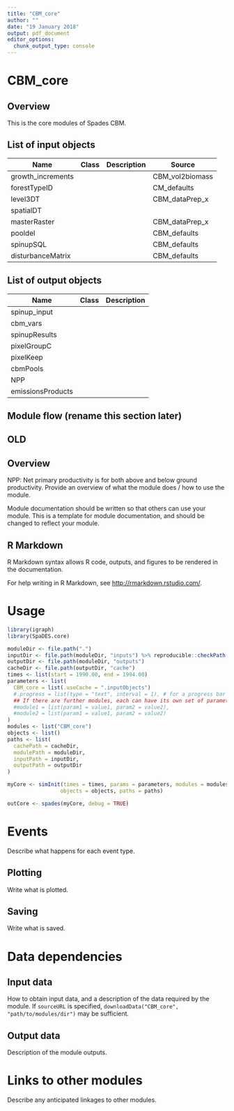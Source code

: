 ```yaml
---
title: "CBM_core"
author: ""
date: "19 January 2018"
output: pdf_document
editor_options: 
  chunk_output_type: console
---
```


# CBM_core

## Overview

This is the core modules of Spades CBM.

## List of input objects

| Name              | Class | Description | Source          |
|-------------------|-------|-------------|-----------------|
| growth_increments |       |             | CBM_vol2biomass |
| forestTypeID      |       |             | CM_defaults     |
| level3DT          |       |             | CBM_dataPrep_x  |
| spatialDT         |       |             |                 |
| masterRaster      |       |             | CBM_dataPrep_x  |
| pooldel           |       |             | CBM_defaults    |
| spinupSQL         |       |             | CBM_defaults    |
| disturbanceMatrix |       |             | CBM_defaults    |

## List of output objects

| Name              | Class | Description |
|-------------------|-------|-------------|
| spinup_input      |       |             |
| cbm_vars          |       |             |
| spinupResults     |       |             |
| pixelGroupC       |       |             |
| pixelKeep         |       |             |
| cbmPools          |       |             |
| NPP               |       |             |
| emissionsProducts |       |             |

## Module flow (rename this section later)

## OLD

## Overview

NPP: Net primary productivity is for both above and below ground productivity. Provide an overview of what the module does / how to use the module.

Module documentation should be written so that others can use your module. This is a template for module documentation, and should be changed to reflect your module.

## R Markdown

R Markdown syntax allows R code, outputs, and figures to be rendered in the documentation.

For help writing in R Markdown, see <http://rmarkdown.rstudio.com/>.

# Usage

```r
library(igraph)
library(SpaDES.core)

moduleDir <- file.path(".")
inputDir <- file.path(moduleDir, "inputs") %>% reproducible::checkPath(create = TRUE)
outputDir <- file.path(moduleDir, "outputs")
cacheDir <- file.path(outputDir, "cache")
times <- list(start = 1990.00, end = 1994.00)
parameters <- list(
  CBM_core = list(.useCache = ".inputObjects")
  #.progress = list(type = "text", interval = 1), # for a progress bar
  ## If there are further modules, each can have its own set of parameters:
  #module1 = list(param1 = value1, param2 = value2),
  #module2 = list(param1 = value1, param2 = value2)
)
modules <- list("CBM_core")
objects <- list()
paths <- list(
  cachePath = cacheDir,
  modulePath = moduleDir,
  inputPath = inputDir,
  outputPath = outputDir
)

myCore <- simInit(times = times, params = parameters, modules = modules,
                 objects = objects, paths = paths)

outCore <- spades(myCore, debug = TRUE)
```

# Events

Describe what happens for each event type.

## Plotting

Write what is plotted.

## Saving

Write what is saved.

# Data dependencies

## Input data

How to obtain input data, and a description of the data required by the module. If `sourceURL` is specified, `downloadData("CBM_core", "path/to/modules/dir")` may be sufficient.

## Output data

Description of the module outputs.

# Links to other modules

Describe any anticipated linkages to other modules.
